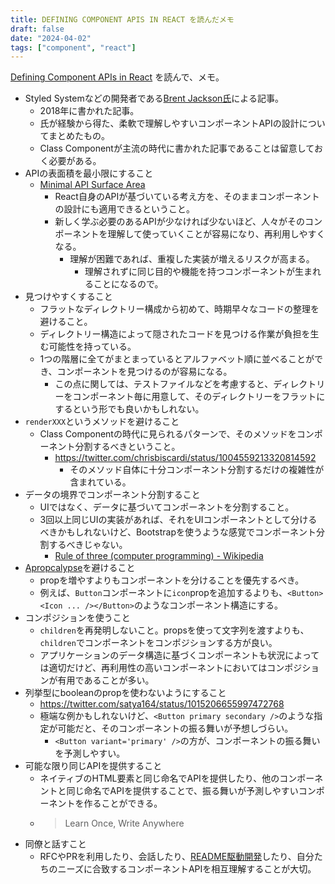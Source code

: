 ```yaml
---
title: DEFINING COMPONENT APIS IN REACT を読んだメモ
draft: false
date: "2024-04-02"
tags: ["component", "react"]
---
```


[Defining Component APIs in React](https://jxnblk.com/blog/defining-component-apis-in-react/) を読んで、メモ。

- Styled Systemなどの開発者である[Brent Jackson氏](https://github.com/jxnblk)による記事。
  - 2018年に書かれた記事。
  - 氏が経験から得た、柔軟で理解しやすいコンポーネントAPIの設計についてまとめたもの。
  - Class Componentが主流の時代に書かれた記事であることは留意しておく必要がある。
- APIの表面積を最小限にすること
  - [Minimal API Surface Area](https://2014.jsconf.eu/speakers/sebastian-markbage-minimal-api-surface-area-learning-patterns-instead-of-frameworks.html)
    - React自身のAPIが基づいている考え方を、そのままコンポーネントの設計にも適用できるということ。
    - 新しく学ぶ必要のあるAPIが少なければ少ないほど、人々がそのコンポーネントを理解して使っていくことが容易になり、再利用しやすくなる。
      - 理解が困難であれば、重複した実装が増えるリスクが高まる。
        - 理解されずに同じ目的や機能を持つコンポーネントが生まれることになるので。
- 見つけやすくすること
  - フラットなディレクトリー構成から初めて、時期早々なコードの整理を避けること。
  - ディレクトリー構造によって隠されたコードを見つける作業が負担を生む可能性を持っている。
  - 1つの階層に全てがまとまっているとアルファベット順に並べることができ、コンポーネントを見つけるのが容易になる。
    - この点に関しては、テストファイルなどを考慮すると、ディレクトリーをコンポーネント毎に用意して、そのディレクトリーをフラットにするという形でも良いかもしれない。
- `renderXXX`というメソッドを避けること
  - Class Componentの時代に見られるパターンで、そのメソッドをコンポーネント分割するべきということ。
    - https://twitter.com/chrisbiscardi/status/1004559213320814592
      - そのメソッド自体に十分コンポーネント分割するだけの複雑性が含まれている。
- データの境界でコンポーネント分割すること
  - UIではなく、データに基づいてコンポーネントを分割すること。
  - 3回以上同じUIの実装があれば、それをUIコンポーネントとして分けるべきかもしれないけど、Bootstrapを使うような感覚でコンポーネント分割するべきじゃない。
    - [Rule of three (computer programming) - Wikipedia](https://en.wikipedia.org/wiki/Rule_of_three_(computer_programming))
- [Apropcalypse](https://speakerdeck.com/jenncreighton/the-how-and-why-of-flexible-react-components-289aa486-464a-4dea-b89a-6f92d0af6606?slide=10)を避けること
  - propを増やすよりもコンポーネントを分けることを優先するべき。
  - 例えば、`Button`コンポーネントに`icon`propを追加するよりも、`<Button><Icon ... /></Button>`のようなコンポーネント構造にする。
- コンポジションを使うこと
  - `children`を再発明しないこと。propsを使って文字列を渡すよりも、`children`でコンポーネントをコンポジションする方が良い。
  - アプリケーションのデータ構造に基づくコンポーネントも状況によっては適切だけど、再利用性の高いコンポーネントにおいてはコンポジションが有用であることが多い。
- 列挙型にbooleanのpropを使わないようにすること
  - https://twitter.com/satya164/status/1015206655997472768
  - 極端な例かもしれないけど、`<Button primary secondary />`のような指定が可能だと、そのコンポーネントの振る舞いが予想しづらい。
    - `<Button variant='primary' />`の方が、コンポーネントの振る舞いを予測しやすい。
- 可能な限り同じAPIを提供すること
  - ネイティブのHTML要素と同じ命名でAPIを提供したり、他のコンポーネントと同じ命名でAPIを提供することで、振る舞いが予測しやすいコンポーネントを作ることができる。
  - > Learn Once, Write Anywhere
- 同僚と話すこと
  - RFCやPRを利用したり、会話したり、[README駆動開発](https://ponyfoo.com/articles/readme-driven-development)したり、自分たちのニーズに合致するコンポーネントAPIを相互理解することが大切。